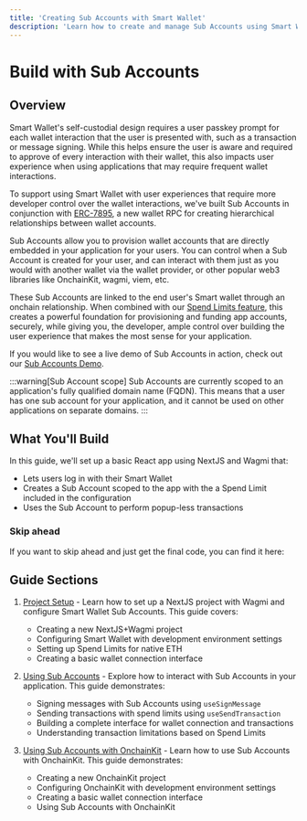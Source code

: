 ```yaml
---
title: 'Creating Sub Accounts with Smart Wallet'
description: 'Learn how to create and manage Sub Accounts using Smart Wallet'
---
```



# Build with Sub Accounts

## Overview

Smart Wallet's self-custodial design requires a user passkey prompt for each wallet interaction that the user is presented with, such as a transaction or message signing. While this helps ensure the user is aware and required to approve of every interaction with their wallet, this also impacts user experience when using applications that may require frequent wallet interactions.

To support using Smart Wallet with user experiences that require more developer control over the wallet interactions, we've built Sub Accounts in conjunction with [ERC-7895](https://eip.tools/eip/7895), a new wallet RPC for creating hierarchical relationships between wallet accounts.

Sub Accounts allow you to provision wallet accounts that are directly embedded in your application for your users. You can control when a Sub Account is created for your user, and can interact with them just as you would with another wallet via the wallet provider, or other popular web3 libraries like OnchainKit, wagmi, viem, etc.

These Sub Accounts are linked to the end user's Smart wallet through an onchain relationship. When combined with our [Spend Limits feature](/identity/smart-wallet/guides/spend-limits), this creates a powerful foundation for provisioning and funding app accounts, securely, while giving you, the developer, ample control over building the user experience that makes the most sense for your application.

If you would like to see a live demo of Sub Accounts in action, check out our [Sub Accounts Demo](https://sub-account-demo.com).

:::warning[Sub Account scope]
Sub Accounts are currently scoped to an application's fully qualified domain name (FQDN).
This means that a user has one sub account for your application,
and it cannot be used on other applications on separate domains.
:::

## What You'll Build

In this guide, we'll set up a basic React app using NextJS and Wagmi that:

- Lets users log in with their Smart Wallet
- Creates a Sub Account scoped to the app with the a Spend Limit included in the configuration
- Uses the Sub Account to perform popup-less transactions

### Skip ahead

If you want to skip ahead and just get the final code, you can find it here:

<GithubRepoCard title="Sub Account Starter Template Demo" githubUrl="https://github.com/base/demos/tree/master/smart-wallet/sub-accounts-demo" />

## Guide Sections

1. [Project Setup](/identity/smart-wallet/guides/sub-accounts/setup) - Learn how to set up a NextJS project with Wagmi and configure Smart Wallet Sub Accounts. This guide covers:

   - Creating a new NextJS+Wagmi project
   - Configuring Smart Wallet with development environment settings
   - Setting up Spend Limits for native ETH
   - Creating a basic wallet connection interface

2. [Using Sub Accounts](/identity/smart-wallet/guides/sub-accounts/using-sub-accounts) - Explore how to interact with Sub Accounts in your application. This guide demonstrates:

   - Signing messages with Sub Accounts using `useSignMessage`
   - Sending transactions with spend limits using `useSendTransaction`
   - Building a complete interface for wallet connection and transactions
   - Understanding transaction limitations based on Spend Limits

3. [Using Sub Accounts with OnchainKit](/identity/smart-wallet/guides/sub-accounts/add-sub-accounts-to-onchainkit-minikit) - Learn how to use Sub Accounts with OnchainKit. This guide demonstrates:

   - Creating a new OnchainKit project
   - Configuring OnchainKit with development environment settings
   - Creating a basic wallet connection interface
   - Using Sub Accounts with OnchainKit

